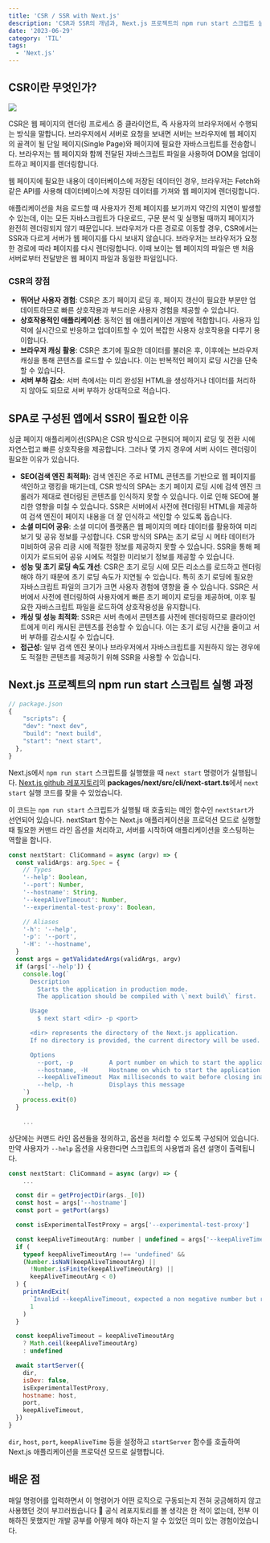```yaml
---
title: 'CSR / SSR with Next.js'
description: 'CSR과 SSR의 개념과, Next.js 프로젝트의 npm run start 스크립트 실행 과정을 알아봅니다.'
date: '2023-06-29'
category: 'TIL'
tags: 
  - 'Next.js'
---
```


## CSR이란 무엇인가?

![](230629.png)

 CSR은 웹 페이지의 렌더링 프로세스 중 클라이언트, 즉 사용자의 브라우저에서 수행되는 방식을 말합니다. 브라우저에서 서버로 요청을 보내면 서버는 브라우저에 웹 페이지의 골격이 될 단일 페이지(Single Page)와 페이지에 필요한 자바스크립트를 전송합니다. 브라우저는 웹 페이지와 함께 전달된 자바스크립트 파일을 사용하여 DOM을 업데이트하고 페이지를 렌더링합니다.

 웹 페이지에 필요한 내용이 데이터베이스에 저장된 데이터인 경우, 브라우저는 Fetch와 같은 API를 사용해 데이터베이스에 저장된 데이터를 가져와 웹 페이지에 렌더링합니다.

 애플리케이션을 처음 로드할 때 사용자가 전체 페이지를 보기까지 약간의 지연이 발생할 수 있는데, 이는 모든 자바스크립트가 다운로드, 구문 분석 및 실행될 때까지 페이지가 완전히 렌더링되지 않기 때문입니다. 브라우저가 다른 경로로 이동할 경우, CSR에서는 SSR과 다르게 서버가 웹 페이지를 다시 보내지 않습니다. 브라우저는 브라우저가 요청한 경로에 따라 페이지를 다시 렌더링합니다. 이때 보이는 웹 페이지의 파일은 맨 처음 서버로부터 전달받은 웹 페이지 파일과 동일한 파일입니다.

### CSR의 장점

- **뛰어난 사용자 경험**: CSR은 초기 페이지 로딩 후, 페이지 갱신이 필요한 부분만 업데이트하므로 빠른 상호작용과 부드러운 사용자 경험을 제공할 수 있습니다.
- **상호작용적인 애플리케이션**: 동적인 웹 애플리케이션 개발에 적합합니다. 사용자 입력에 실시간으로 반응하고 업데이트할 수 있어 복잡한 사용자 상호작용을 다루기 용이합니다.
- **브라우저 캐싱 활용**: CSR은 초기에 필요한 데이터를 불러온 후, 이후에는 브라우저 캐싱을 통해 콘텐츠를 로드할 수 있습니다. 이는 반복적인 페이지 로딩 시간을 단축할 수 있습니다.
- **서버 부하 감소**: 서버 측에서는 미리 완성된 HTML을 생성하거나 데이터를 처리하지 않아도 되므로 서버 부하가 상대적으로 적습니다.

## SPA로 구성된 앱에서 SSR이 필요한 이유

싱글 페이지 애플리케이션(SPA)은 CSR 방식으로 구현되어 페이지 로딩 및 전환 시에 자연스럽고 빠른 상호작용을 제공합니다. 그러나 몇 가지 경우에 서버 사이드 렌더링이 필요한 이유가 있습니다.

- **SEO(검색 엔진 최적화)**: 검색 엔진은 주로 HTML 콘텐츠를 기반으로 웹 페이지를 색인하고 랭킹을 매기는데, CSR 방식의 SPA는 초기 페이지 로딩 시에 검색 엔진 크롤러가 제대로 렌더링된 콘텐츠를 인식하지 못할 수 있습니다. 이로 인해 SEO에 불리한 영향을 미칠 수 있습니다. SSR은 서버에서 사전에 렌더링된 HTML을 제공하여 검색 엔진이 페이지 내용을 더 잘 인식하고 색인할 수 있도록 돕습니다.
- **소셜 미디어 공유**: 소셜 미디어 플랫폼은 웹 페이지의 메타 데이터를 활용하여 미리보기 및 공유 정보를 구성합니다. CSR 방식의 SPA는 초기 로딩 시 메타 데이터가 미비하여 공유 리킁 시에 적절한 정보를 제공하지 못할 수 있습니다. SSR을 통해 페이지가 로드되어 공유 시에도 적절한 미리보기 정보를 제공할 수 있습니다.
- **성능 및 초기 로딩 속도 개선**: CSR은 초기 로딩 시에 모든 리소스를 로드하고 렌더링해야 하기 때문에 초기 로딩 속도가 지연될 수 있습니다. 특히 초기 로딩에 필요한 자바스크립트 파일의 크기가 크면 사용자 경험에 영향을 줄 수 있습니다. SSR은 서버에서 사전에 렌더링하여 사용자에게 빠른 초기 페이지 로딩을 제공하며, 이후 필요한 자바스크립트 파일을 로드하여 상호작용성을 유지합니다.
- **캐싱 및 성능 최적화**: SSR은 서버 측에서 콘텐츠를 사전에 렌더링하므로 클라이언트에게 미리 캐시된 콘텐츠를 전송할 수 있습니다. 이는 초기 로딩 시간을 줄이고 서버 부하를 감소시킬 수 있습니다.
- **접근성**: 일부 검색 엔진 봇이나 브라우저에서 자바스크립트를 지원하지 않는 경우에도 적절한 콘텐츠를 제공하기 위해 SSR을 사용할 수 있습니다.

## Next.js 프로젝트의 npm run start 스크립트 실행 과정

```jsx
// package.json
{
	"scripts": {
    "dev": "next dev",
    "build": "next build",
    "start": "next start",
  },
}
```

Next.js에서 `npm run start` 스크립트를 실행했을 때 `next start` 명령어가 실행됩니다. [Next.js github 레포지토리](https://github.com/vercel/next.js)의 **packages/next/src/cli/next-start.ts**에서 `next start` 실행 코드를 찾을 수 있었습니다.

이 코드는 `npm run start` 스크립트가 실행될 때 호출되는 메인 함수인 `nextStart`가 선언되어 있습니다. nextStart 함수는 Next.js 애플리케이션을 프로덕션 모드로 실행할 때 필요한 커맨드 라인 옵션을 처리하고, 서버를 시작하여 애플리케이션을 호스팅하는 역할을 합니다.

```jsx
const nextStart: CliCommand = async (argv) => {
  const validArgs: arg.Spec = {
    // Types
    '--help': Boolean,
    '--port': Number,
    '--hostname': String,
    '--keepAliveTimeout': Number,
    '--experimental-test-proxy': Boolean,

    // Aliases
    '-h': '--help',
    '-p': '--port',
    '-H': '--hostname',
  }
  const args = getValidatedArgs(validArgs, argv)
  if (args['--help']) {
    console.log(`
      Description
        Starts the application in production mode.
        The application should be compiled with \`next build\` first.

      Usage
        $ next start <dir> -p <port>

      <dir> represents the directory of the Next.js application.
      If no directory is provided, the current directory will be used.

      Options
        --port, -p          A port number on which to start the application
        --hostname, -H      Hostname on which to start the application (default: 0.0.0.0)
        --keepAliveTimeout  Max milliseconds to wait before closing inactive connections
        --help, -h          Displays this message
    `)
    process.exit(0)
  }

	...
```

상단에는 커맨드 라인 옵션들을 정의하고, 옵션을 처리할 수 있도록 구성되어 있습니다. 만약 사용자가 `--help` 옵션을 사용한다면 스크립트의 사용법과 옵션 설명이 출력됩니다.

```jsx
const nextStart: CliCommand = async (argv) => {
	...

  const dir = getProjectDir(args._[0])
  const host = args['--hostname']
  const port = getPort(args)

  const isExperimentalTestProxy = args['--experimental-test-proxy']

  const keepAliveTimeoutArg: number | undefined = args['--keepAliveTimeout']
  if (
    typeof keepAliveTimeoutArg !== 'undefined' &&
    (Number.isNaN(keepAliveTimeoutArg) ||
      !Number.isFinite(keepAliveTimeoutArg) ||
      keepAliveTimeoutArg < 0)
  ) {
    printAndExit(
      `Invalid --keepAliveTimeout, expected a non negative number but received "${keepAliveTimeoutArg}"`,
      1
    )
  }

  const keepAliveTimeout = keepAliveTimeoutArg
    ? Math.ceil(keepAliveTimeoutArg)
    : undefined

  await startServer({
    dir,
    isDev: false,
    isExperimentalTestProxy,
    hostname: host,
    port,
    keepAliveTimeout,
  })
}
```

`dir`, `host`, `port`, `keepAliveTime` 등을 설정하고 `startServer` 함수를 호출하여 Next.js 애플리케이션을 프로덕션 모드로 실행합니다.

## 배운 점

매일 명령어를 입력하면서 이 명령어가 어떤 로직으로 구동되는지 전혀 궁금해하지 않고 사용했던 것이 부끄러웠습니다 🥲 공식 레포지토리를 볼 생각은 한 적이 없는데, 전부 이해하진 못했지만 개발 공부를 어떻게 해야 하는지 알 수 있었던 의미 있는 경험이었습니다.